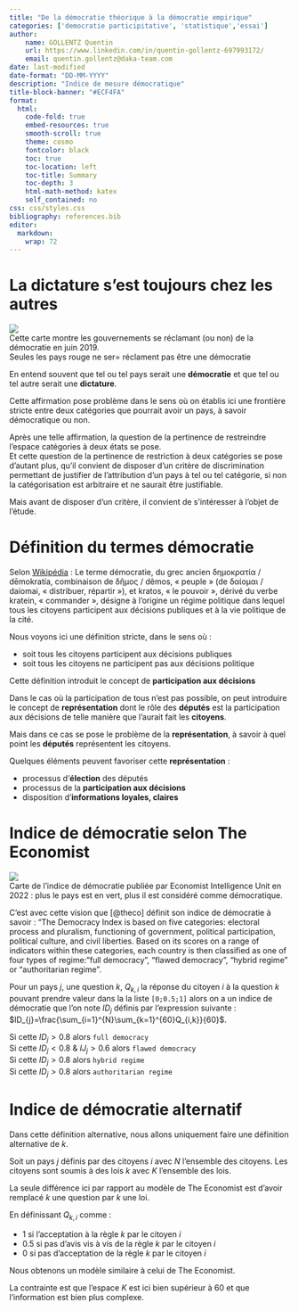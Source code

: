 ```yaml
---
title: "De la démocratie théorique à la démocratie empirique"
categories: ['democratie participitative', 'statistique','essai']
author:
    name: GOLLENTZ Quentin
    url: https://www.linkedin.com/in/quentin-gollentz-697993172/
    email: quentin.gollentz@daka-team.com
date: last-modified
date-format: "DD-MM-YYYY"
description: "Indice de mesure démocratique"
title-block-banner: "#ECF4FA"
format: 
  html:
    code-fold: true
    embed-resources: true
    smooth-scroll: true
    theme: cosmo
    fontcolor: black
    toc: true
    toc-location: left
    toc-title: Summary
    toc-depth: 3
    html-math-method: katex
    self_contained: no
css: css/styles.css
bibliography: references.bib
editor: 
  markdown: 
    wrap: 72
---
```


#  La dictature s'est toujours chez les autres

![](img/democracy_claims.png)       
Cette carte montre les gouvernements se réclamant (ou non) de la démocratie en juin 2019.       
Seules les pays rouge ne ser= réclament pas être une démocratie

En entend souvent que tel ou tel pays serait une **démocratie** et que
tel ou tel autre serait une **dictature**.

Cette affirmation pose problème dans le sens où on établis ici une
frontière stricte entre deux catégories que pourrait avoir un pays, à
savoir démocratique ou non.

Après une telle affirmation, la question de la pertinence de restreindre
l'espace catégories à deux états se pose.\
Et cette question de la pertinence de restriction à deux catégories se
pose d'autant plus, qu'il convient de disposer d'un critère de
discrimination permettant de justifier de l'attribution d'un pays à tel
ou tel catégorie, si non la catégorisation est arbitraire et ne saurait
être justifiable.

Mais avant de disposer d'un critère, il convient de s'intéresser à l'objet de l'étude.

#  Définition du termes démocratie

Selon [Wikipédia](https://fr.wikipedia.org/wiki/D%C3%A9mocratie) : Le
terme démocratie, du grec ancien δημοκρατία / dēmokratía, combinaison de
δῆμος / dêmos, « peuple » (de δαίομαι / daíomai, « distribuer, répartir
»), et kratos, « le pouvoir », dérivé du verbe kratein, « commander »,
désigne à l'origine un régime politique dans lequel tous les citoyens
participent aux décisions publiques et à la vie politique de la cité.

Nous voyons ici une définition stricte, dans le sens où :

-   soit tous les citoyens participent aux décisions publiques
-   soit tous les citoyens ne participent pas aux décisions politique

Cette définition introduit le concept de **participation aux décisions**

Dans le cas où la participation de tous n'est pas possible, on peut
introduire le concept de **représentation** dont le rôle des
**députés** est la participation aux décisions de telle manière que
l'aurait fait les **citoyens**.

Mais dans ce cas se pose le problème de la **représentation**, à savoir
à quel point les **députés** représentent les citoyens.

Quelques éléments peuvent favoriser cette **représentation** :        

-   processus d'**élection** des députés
-   processus de la **participation aux décisions** 
-   disposition d'**informations loyales, claires** 

#  Indice de démocratie selon The Economist

![](img/democracy_index_the.png)       
Carte de l'indice de démocratie publiée par Economist Intelligence Unit en 2022 : plus le pays est en vert, plus il est considéré comme démocratique.

C'est avec cette vision que [@theco] définit son indice de démocratie à
savoir : "The Democracy Index is based on five categories: electoral
process and pluralism, functioning of government, political
participation, political culture, and civil liberties. Based on its
scores on a range of indicators within these categories, each country is
then classified as one of four types of regime: "full democracy",
"flawed democracy", "hybrid regime" or "authoritarian regime".

Pour un pays $j$, une question $k$, $Q_{k,i}$ la réponse du citoyen $i$ à la question $k$ pouvant prendre valeur dans la la liste `[0;0.5;1]`  alors on a un indice de démocratie que l'on note $ID_{j}$ définis par l'expression suivante : $ID_{j}=\frac{\sum_{i=1}^{N}\sum_{k=1}^{60}Q_{i,k}}{60}$.       
    
Si cette $ID_{j}>0.8$ alors `full democracy`      
Si cette $ID_{j}<0.8$ & $IJ_{j}>0.6$  alors `flawed democracy`        
Si cette $ID_{j}>0.8$ alors `hybrid regime`        
Si cette $ID_{j}>0.8$ alors `authoritarian regime`

# Indice de démocratie alternatif

Dans cette définition alternative, nous allons uniquement faire une définition alternative de $k$.

Soit un pays $j$ définis par des citoyens $i$ avec $N$ l'ensemble des citoyens.
Les citoyens sont soumis à des lois $k$ avec $K$ l'ensemble des lois.
    
La seule différence ici par rapport au modèle de The Economist est d'avoir remplacé $k$ une question par $k$ une loi.        

En définissant $Q_{k,i}$ comme :        

-   $1$ si l'acceptation à la règle $k$ par le citoyen $i$
-   $0.5$ si pas d'avis vis à vis de la règle $k$ par le citoyen $i$
-   $0$ si pas d'acceptation de la règle $k$ par le citoyen $i$

Nous obtenons un modèle similaire à celui de The Economist.       
    
La contrainte est que l'espace $K$ est ici bien supérieur à 60 et que l'information est bien plus complexe.   
       


